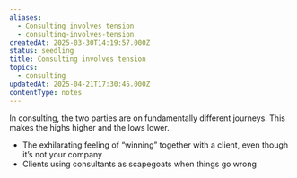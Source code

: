 ```yaml
---
aliases:
  - Consulting involves tension
  - consulting-involves-tension
createdAt: 2025-03-30T14:19:57.000Z
status: seedling
title: Consulting involves tension
topics:
  - consulting
updatedAt: 2025-04-21T17:30:45.000Z
contentType: notes
---
```

In consulting, the two parties are on fundamentally different journeys. This makes the highs higher and the lows lower.

- The exhilarating feeling of “winning” together with a client, even though it’s not your company
- Clients using consultants as scapegoats when things go wrong
